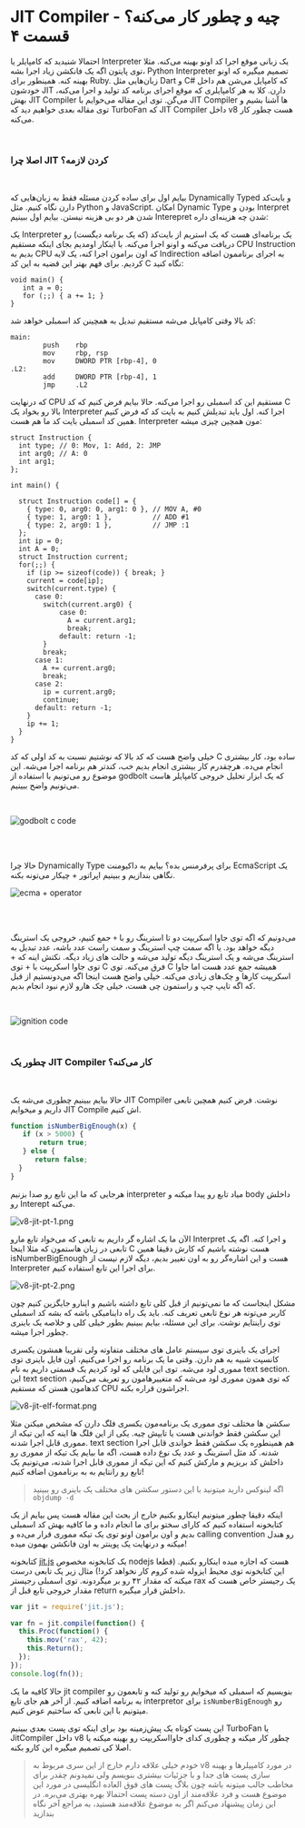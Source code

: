 # JIT Compiler چیه و چطور کار می‌کنه؟ - قسمت ۴

احتمالا شنیدید که کامپایلر یا Interpreter یک زبانی موقع اجرا کد اونو بهینه می‌کنه. مثلا توی پایتون اگه یک فانکشن زیاد اجرا بشه، Python Interpreter تصمیم میگیره که اونو بهینه کنه.
همینطور برای Ruby. زبان‌هایی مثل Dart و C# که کامپایل می‌شن هم داخل خودشون JIT دارن.
کلا به هر کامپایلری که موقع اجرای برنامه کد تولید و اجرا می‌کنه، بهش JIT Compiler می‌گن. توی این مقاله می‌خوایم با JIT Compiler ها آشنا بشیم و توی مقاله بعدی خواهیم دید که TurboFan که JIT Compiler داخل v8 هست چطور کار می‌کنه.

<br/>

### اصلا چرا JIT کردن لازمه؟

<br/>

بیایم اول برای ساده کردن مسئله فقط به زبان‌هایی که Dynamically Typed و بایت‌کد دارن نگاه کنیم.
مثل Python و JavaScript. امکان Dynamic Type بودن و Interpret شدن هر دو بی هزینه نیستن. بیایم اول ببینیم Interepret شدن چه هزینه‌ای داره:

یک Interpreter یک برنامه‌ای هست که یک استریم از بایت‌کد (که یک برنامه دیگست) رو دریافت می‌کنه و اونو اجرا می‌کنه.
با اینکار اومدیم بجای اینکه مستقیم CPU Instruction بدیم به CPU که اون برامون اجرا کنه، یک لایه Indirection به اجرای برناممون اضافه کردیم. برای فهم بهتر این قضیه به این کد C نگاه کنید:

```c,btn(Godbolt|https://godbolt.org/z/1Edaxds6W)
void main() {
   int a = 0;
   for (;;) { a += 1; }
}
```

کد بالا وقتی کامپایل می‌شه مستقیم تبدیل به همچینن کد اسمبلی خواهد شد:

```asm,btn(Godbolt|https://godbolt.org/z/1Edaxds6W)
main:
        push    rbp
        mov     rbp, rsp
        mov     DWORD PTR [rbp-4], 0
.L2:
        add     DWORD PTR [rbp-4], 1
        jmp     .L2
```

که درنهایت CPU مستقیم این کد اسمبلی رو اجرا می‌کنه. حالا بیایم فرض کنیم که کد C بالا رو بخواد یک Interpreter اجرا کنه.
اول باید تبدیلش کنیم به بایت کد که فرض کنیم همین کد اسمبلی بایت کد ما هم هست. Interpreter مون همچین چیزی میشه:

```c,btn(Godbolt|https://godbolt.org/z/vc6xaMs15)
struct Instruction {
  int type; // 0: Mov, 1: Add, 2: JMP
  int arg0; // A: 0
  int arg1;
};

int main() {

  struct Instruction code[] = {
    { type: 0, arg0: 0, arg1: 0 }, // MOV A, #0
    { type: 1, arg0: 1 },          // ADD #1
    { type: 2, arg0: 1 },          // JMP :1
  };
  int ip = 0;
  int A = 0;
  struct Instruction current;
  for(;;) {
    if (ip >= sizeof(code)) { break; }
    current = code[ip];
    switch(current.type) {
      case 0:
        switch(current.arg0) {
            case 0:
              A = current.arg1;
              break;
            default: return -1;
        }
        break;
      case 1:
        A += current.arg0;
        break;
      case 2:
        ip = current.arg0;
        continue;
      default: return -1;
    }
    ip += 1;
  }
}
```

خیلی واضح هست که کد بالا که نوشتیم نسبت به کد اولی که کد C ساده بود، کار بیشتری انجام می‌ده. هرچقدرم کار بیشتری انجام بدیم خب، کندتر هم برنامه اجرا می‌شه. این موضوع رو می‌تونیم با استفاده از godbolt که یک ابزار تحلیل خروجی کامپایلر هاست می‌تونیم واضح ببینیم.

<br />

![godbolt c code](v8-jit-godbolt-1.png)

<br />
<br />

حالا چرا Dynamically Type برای پرفرمنس بده؟ بیایم به داکیومنت EcmaScript یک نگاهی بندازیم و ببینیم اپراتور + چیکار می‌تونه بکنه.

![ecma + operator](v8-jit-ecma-1.png)

<br />
<br />

می‌دونیم که اگه توی جاوا اسکریپت دو تا استرینگ رو با `+` جمع کنیم، خروجی یک استرینگ دیگه خواهد بود.
یا اگه سمت چپ استرینگ و سمت راست عدد باشه، عدد تبدیل به استرینگ می‌شه و یک استرینگ دیگه تولید می‌شه و حالت های زیاد دیگه.
نکتش اینه که + توی جاوا اسکریپت با + توی C فرق می‌کنه.
توی C همیشه جمع عدد هست اما جاوا اسکریپت کارها و چک‌های زیادی می‌کنه.
خیلی واضح هست اینجا اگه می‌دونستیم از قبل که اگه تایپ چپ و راستمون چی هست، خیلی چک هارو لازم نبود انجام بدیم.

<br />

![ignition code](v8-jit-ignition-code-1.png)

<br />

### چطور یک JIT Compiler کار می‌کنه؟

<br/>

حالا بیایم ببینیم چطوری می‌شه یک JIT Compiler نوشت.
فرض کنیم همچین تابعی داریم و میخوایم JIT Compile اش کنیم.

```javascript
function isNumberBigEnough(x) {
   if (x > 5000) {
       return true;
   } else {
      return false;
  }
}
```

هرجایی که ما این تابع رو صدا بزنیم interpreter میاد تابع رو پیدا میکنه و body داخلش رو Interept می‌کنه.

![v8-jit-pt-1.png](v8-jit-pt-1.png)

الآن ما یک اشاره گر داریم به تابعی که می‌خواد تابع مارو Interpret و اجرا کنه. اگه یک تابعی در زبان هاستمون که مثلا اینجا C هست نوشته باشیم که کارش دقیقا همین isNumberBigEnough هست و این اشاره‌گر رو به اون تغییر بدیم، دیگه لازم نیست از Interpreter برای اجرا این تابع استفاده کنیم.

![v8-jit-pt-2.png](v8-jit-pt-2.png)

مشکل اینجاست که ما نمی‌تونیم از قبل کلی تابع داشته باشیم و اینارو جایگزین کنیم چون کاربر می‌تونه هر نوع تابعی تعریف کنه. باید یک راه داینامیکی باشه که بشه کد اسمبلی توی راینتایم نوشت.
برای این مسئله، بیایم ببینیم بطور خیلی کلی و خلاصه یک باینری چطور اجرا میشه.

اجرای یک باینری توی سیستم عامل های مختلف متفاوته ولی تقریبا همشون یکسری کانسپت شبیه به هم دارن.
وقتی ما یک برنامه رو اجرا می‌کنیم، اون فایل باینری توی مموری لود می‌شه. توی این فایلی که لود کردیم یک قسمتی داریم
به نام text section. این text section که توی همون مموری لود می‌شه که متغییرهامون رو تعریف می‌کنیم،
کدهامون هستن که مستقیم CPU اجراشون قراره بکنه.

![v8-jit-elf-format.png](v8-jit-elf-format.png)

سکشن ها مختلف توی مموری یک برنامه‌مون یکسری فلگ دارن که مشخص میکنن مثلا این سکشن فقط خواندنی هست یا تایپش چیه.
یکی از این فلگ ها اینه که این تیکه از مموری قابل اجرا شدنه. text section هم همینطوره یک سکشن فقط خواندی قابل اجرا شدنه.
کد مثل استرینگ و عدد یک نوع داده هست، اگه ما بیایم یک تیکه از مموری رو داخلش کد بریزیم و مارکش کنیم
که این تیکه از مموری قابل اجرا شدنه، می‌تونیم یک تابع رو رانتایم به به برناممون اضافه کنیم!

> اگه لینوکس دارید میتونید با این دستور سکشن های مختلف یک باینری رو ببینید
> `objdump -d`

اینکه دقیقا چطور میتونیم اینکارو بکنیم خارج از بحث این مقاله هست پس بیایم از یک کتابخونه استفاده کنیم که کارای سختو برای ما انجام داده و ما کافیه بهش کد اسمبلی بدیم
و اون برامون اونو توی یک تیکه مموری قرار می‌ده و calling convention رو هندل میکنه و درنهایت یک پوینتر به اون فانکشن بهمون میده!

کتابخونه [jit.js](https://github.com/js-js/jit.js?files=1) یک کتابخونه مخصوص nodejs هست که اجازه میده اینکارو بکنیم.
(قطعا این کتابخونه توی محیط ایزوله شده کروم کار نخواهد کرد!)
مثال زیر یک تابعی درست میکنه که مقدار ۴۲ رو بر میگردونه.
توی اسمبلی رجیستر rax یک رجیستر خاص هست که مقدار خروجی تابع قبل از return داخلش قرار میگیره.

```javascript
var jit = require('jit.js');

var fn = jit.compile(function() {
  this.Proc(function() {
    this.mov('rax', 42);
    this.Return();
  });
});
console.log(fn());
```

حالا کافیه ما یک jit compiler بنویسیم که اسمبلی که میخوایم رو تولید کنه و تابعمون رو به برنامه اضافه کنیم.
از آخر هم جای تابع interpretor برای `isNumberBigEnough` رو میتونیم با این تابعی که ساختیم عوض کنیم.

این پست کوتاه یک پیش‌زمینه بود برای اینکه توی پست بعدی ببینیم TurboFan یا JitCompiler داخل v8 چطور کار میکنه و چطوری کدای جاوااسکریپت رو بهینه میکنه یا اصلا کی تصمیم میگیره این کارو بکنه.

> خودم خیلی علاقه دارم خارج از این سری مربوط به v8 در مورد کامپیلرها و بهینه سازی پست های جدا و با جزئیات بیشتری بنویسم ولی نمیدونم چقدر برای مخاطب جالب میتونه باشه چون بلاگ پست های فوق العاده انگلیسی در مورد این موضوع هست و فرد علاقه‌مند از اون دسته پست احتمالا بهره بهتری می‌بره. در این زمان پیشنهاد می‌کنم اگر به موضوع علاقه‌مند هستید، به مراجع آخر نگاه بندازید
